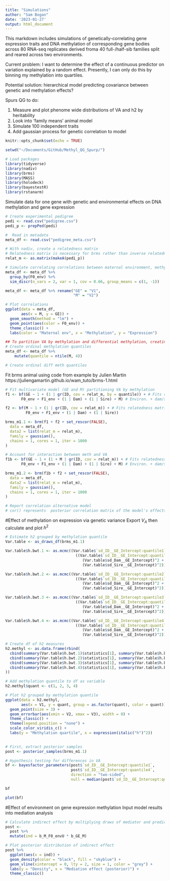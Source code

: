 ```yaml
---
title: "Simulations"
author: "Sam Bogan"
date: '2023-01-27'
output: html_document
---
```


This markdown includes simulations of genetically-correlating gene expression traits and DNA methylation of corresponding gene bodies across 80 RNA-seq replicates derived froma 40 full-/half-sib families split and reared across two environments.

Current problem: I want to determine the effect of a continuous predictor on variation explained by a random effect. Presently, I can only do this by binning my methylation into quartiles. 

Potential solution: hierarchical model predicting covariance between genetic and methylation effects?

Spurs QG to do:

1. Measure and plot phenome wide distributions of VA and h2 by heritability
2. Look into 'family means' animal model
3. Simulate 100 independent traits
4. Add gaussian process for genetic correlation to model

```r
knitr::opts_chunk$set(echo = TRUE)

setwd("~/Documents/GitHub/Methyl_QG_Spurp/")

# Load packages
library(tidyverse)
library(nadiv)
library(brms)
library(MASS)
library(holodeck)
library(bayestestR)
library(rstanarm)

```

Simulate data for one gene with genetic and environmental effects on DNA methylation and gene expression

```r

# Create experimental pedigree
pedi <- read.csv("pedigree.csv")
pedi_p <- prepPed(pedi)

#  Read in metadata
meta_df <- read.csv("pedigree_meta.csv")

# With nadiv, create a relatedness matrix
# Relatedness matrix is necessary for brms rather than inverse relatedness
relat_m <- as.matrix(makeA(pedi_p))

```

```r

# Simulate correlating correlations between maternal environment, methylation and gene expression
meta_df <- meta_df %>% 
  group_by(F0_env) %>% 
  sim_discr(n_vars = 2, var = 1, cov = 0.66, group_means = c(1, -1))

meta_df <- meta_df %>% rename("GE" = "V1",
                              "M" = "V2")

# Plot correlations
ggplot(data = meta_df,
       aes(x = M, y = GE)) +
  geom_smooth(method = "lm") +
  geom_point(aes(color = F0_env)) +
  theme_classic() +
  labs(color = "Maternal env", x = "Methylation", y = "Expression")

## To partition VA by methylation and differential methylation, creating quantiles for each
# Create ordinal methylation quantiles
meta_df <- meta_df %>%
    mutate(quantile = ntile(M, 4))

# Create ordinal diff meth quantiles


```

Fit brms animal using code from example by Julien Martin
https://juliengamartin.github.io/wam_tuto/brms-1.html

```r

# Fit multivariate model (GE and M) partitioning VA by methylation
f1 <- bf(GE ~ 1 + (1 | gr(ID, cov = relat_m, by = quantile)) + # Fits relatedness matrix w/ meth partitions for GE
       F0_env + F1_env + (1 | Dam) + (1 | Sire) + M) # Environ. + dam/sire effects on GE

f2 <- bf(M ~ 1 + (1 | gr(ID, cov = relat_m)) + # Fits relatedness matrix for M
         F0_env + F1_env + (1 | Dam) + (1 | Sire))

brms_m1.1 <- brm(f1 + f2 + set_rescor(FALSE), 
  data = meta_df,
  data2 = list(relat_m = relat_m),
  family = gaussian(),
  chains = 1, cores = 1, iter = 1000
)

# Account for interaction between meth and VA
f1b <- bf(GE ~ 1 + (1 + M | gr(ID, cov = relat_m)) + # Fits relatedness matrix w/ meth partitions for GE
       F0_env + F1_env + (1 | Dam) + (1 | Sire) + M) # Environ. + dam/sire effects on GE

brms_m1.2 <- brm(f1b + f2 + set_rescor(FALSE), 
  data = meta_df,
  data2 = list(relat_m = relat_m),
  family = gaussian(),
  chains = 1, cores = 1, iter = 1000
)

# Report correlation alternative model
# cor() represents  posterior correlation matrix of the model's effects

```
#Effect of methylation on expression via genetic variance
Export $V_A$ then calculate and plot $h^2$

```r
# Estimate h2 grouped by methylation quantile
Var.table <- as_draws_df(brms_m1.1)

Var.table$h.bwt.1 <- as.mcmc((Var.table$`sd_ID__GE_Intercept:quantile1`)^2 / 
                               ((Var.table$`sd_ID__GE_Intercept:quantile1`)^2 + 
                                  (Var.table$sd_Dam__GE_Intercept)^2 + 
                                  (Var.table$sd_Sire__GE_Intercept)^2))

Var.table$h.bwt.2 <- as.mcmc((Var.table$`sd_ID__GE_Intercept:quantile2`)^2 / 
                               ((Var.table$`sd_ID__GE_Intercept:quantile2`)^2 + 
                                  (Var.table$sd_Dam__GE_Intercept)^2 + 
                                  (Var.table$sd_Sire__GE_Intercept)^2))

Var.table$h.bwt.3 <- as.mcmc((Var.table$`sd_ID__GE_Intercept:quantile3`)^2 / 
                               ((Var.table$`sd_ID__GE_Intercept:quantile3`)^2 + 
                                  (Var.table$sd_Dam__GE_Intercept)^2 + 
                                  (Var.table$sd_Sire__GE_Intercept)^2))

Var.table$h.bwt.4 <- as.mcmc((Var.table$`sd_ID__GE_Intercept:quantile4`)^2 / 
                               ((Var.table$`sd_ID__GE_Intercept:quantile4`)^2 + 
                                  (Var.table$sd_Dam__GE_Intercept)^2 + 
                                  (Var.table$sd_Sire__GE_Intercept)^2))

# Create df of h2 measures
h2.methyl <- as.data.frame(rbind(
  cbind(summary(Var.table$h.bwt.1)$statistics[1], summary(Var.table$h.bwt.1)$quantiles[1], summary(Var.table$h.bwt.1)$quantiles[5]),
  cbind(summary(Var.table$h.bwt.2)$statistics[1], summary(Var.table$h.bwt.2)$quantiles[1], summary(Var.table$h.bwt.2)$quantiles[5]),
  cbind(summary(Var.table$h.bwt.3)$statistics[1], summary(Var.table$h.bwt.3)$quantiles[1], summary(Var.table$h.bwt.3)$quantiles[5]),
  cbind(summary(Var.table$h.bwt.4)$statistics[1], summary(Var.table$h.bwt.4)$quantiles[1], summary(Var.table$h.bwt.4)$quantiles[5])
))

# Add methylation quantile to df as variable 
h2.methyl$quant <- c(1, 2, 3, 4)

# Plot h2 grouped by methylation quantile
ggplot(data = h2.methyl,
       aes(x = V1, y = quant, group = as.factor(quant), color = quant)) +
  geom_point(size = 3) +
  geom_errorbar(aes(xmin = V2, xmax = V3), width = 0) +
  theme_classic() +
  theme(legend.position = "none") +
  scale_color_viridis_c() +
  labs(y = "Methylation quartile", x = expression(italic("h")^2))
  
```

```r

# First, extract posterior samples
post <- posterior_samples(brms_m1.1)

# Hypothesis testing for differences in VA
bf <- bayesfactor_parameters(post$`sd_ID__GE_Intercept:quantile1`, 
                             post$`sd_ID__GE_Intercept:quantile4`,
                             direction = "two-sided", 
                             null = median(post$`sd_ID__GE_Intercept:quantile4`))

bf

plot(bf)
```


#Effect of environment on gene expression methylation
Input model results into mediation analysis

```r

# Calculate indirect effect by multiplying draws of mediator and predictor variables
post <-
  post %>% 
  mutate(ind = b_M_F0_envU * b_GE_M)

# Plot posterior distribution of indirect effect
post %>% 
  ggplot(aes(x = ind)) +
  geom_density(color = "black", fill = "skyblue") + 
  geom_vline(xintercept = 0, lty = 2, size = 1, color = "grey") +
  labs(y = "Density", x = "Mediation effect (posterior)") +
  theme_classic()

```


